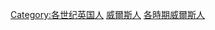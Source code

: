 {{Commons category|People of Wales by century}}
{{container}}
{{portal|威爾士}}
[[Category:各世纪英国人|Category:各世纪英国人]]
[[Category:威爾斯人|]]
[[Category:各時期威爾斯人|]]